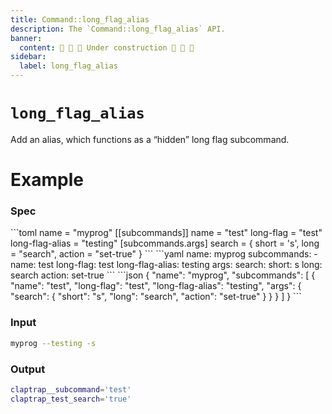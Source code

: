 ```yaml
---
title: Command::long_flag_alias
description: The `Command::long_flag_alias` API.
banner:
  content: 🚧 🚧 🚧 Under construction 🚧 🚧 🚧
sidebar:
  label: long_flag_alias
---
```



# `long_flag_alias` <LinkButton href="https://docs.rs/clap/latest/clap/struct.Command.html#method.long_flag_alias" icon="open-book" variant="minimal"></LinkButton>

<Badge text="since 0.1.0" size="small" />

Add an alias, which functions as a “hidden” long flag subcommand.

# Example

### Spec

<Tabs syncKey="format">
  <TabItem label="TOML">
```toml
name = "myprog"
[[subcommands]]
name = "test"
long-flag = "test"
long-flag-alias = "testing"
[subcommands.args]
search = { short = 's', long = "search", action = "set-true" }
```
  </TabItem>
  <TabItem label="YAML">
```yaml
name: myprog
subcommands:
- name: test
  long-flag: test
  long-flag-alias: testing
  args:
    search:
      short: s
      long: search
      action: set-true
```
  </TabItem>
  <TabItem label="JSON">
```json
{
  "name": "myprog",
  "subcommands": [
    {
      "name": "test",
      "long-flag": "test",
      "long-flag-alias": "testing",
      "args": {
        "search": {
          "short": "s",
          "long": "search",
          "action": "set-true"
        }
      }
    }
  ]
}
```
  </TabItem>
</Tabs>

### Input

```bash
myprog --testing -s
```

### Output

```bash
claptrap__subcommand='test'
claptrap_test_search='true'
```
